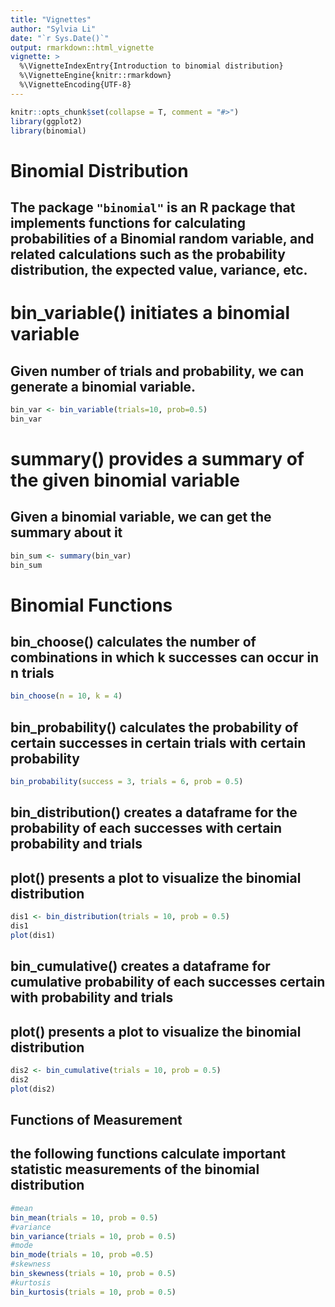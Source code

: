 ```yaml
---
title: "Vignettes"
author: "Sylvia Li"
date: "`r Sys.Date()`"
output: rmarkdown::html_vignette
vignette: >
  %\VignetteIndexEntry{Introduction to binomial distribution}
  %\VignetteEngine{knitr::rmarkdown}
  %\VignetteEncoding{UTF-8}
---
```


```r
knitr::opts_chunk$set(collapse = T, comment = "#>")
library(ggplot2)
library(binomial)
```

# Binomial Distribution
## The package `"binomial"` is an R package that implements functions for calculating probabilities of a Binomial random variable, and related calculations such as the probability distribution, the expected value, variance, etc.


# bin_variable() initiates a binomial variable 
## Given number of trials and probability, we can generate a binomial variable. 
```r
bin_var <- bin_variable(trials=10, prob=0.5)
bin_var
```


# summary() provides a summary of the given binomial variable
## Given a binomial variable, we can get the summary about it
```r
bin_sum <- summary(bin_var)
bin_sum
```


# Binomial Functions
## bin_choose() calculates the number of combinations in which k successes can occur in n trials
```r
bin_choose(n = 10, k = 4)
```


## bin_probability() calculates the probability of certain successes in certain trials with certain probability
```r
bin_probability(success = 3, trials = 6, prob = 0.5)
```


## bin_distribution() creates a dataframe for the probability of each successes with certain probability and trials
## plot() presents a plot to visualize the binomial distribution
```r
dis1 <- bin_distribution(trials = 10, prob = 0.5)
dis1
plot(dis1)
```


## bin_cumulative() creates a dataframe for cumulative probability of each successes certain with probability and trials
## plot() presents a plot to visualize the binomial distribution
```r
dis2 <- bin_cumulative(trials = 10, prob = 0.5)
dis2
plot(dis2)
```


## Functions of Measurement
## the following functions calculate important statistic measurements of the binomial distribution
```r
#mean
bin_mean(trials = 10, prob = 0.5)
#variance
bin_variance(trials = 10, prob = 0.5)
#mode
bin_mode(trials = 10, prob =0.5)
#skewness
bin_skewness(trials = 10, prob = 0.5)
#kurtosis
bin_kurtosis(trials = 10, prob = 0.5)
```

